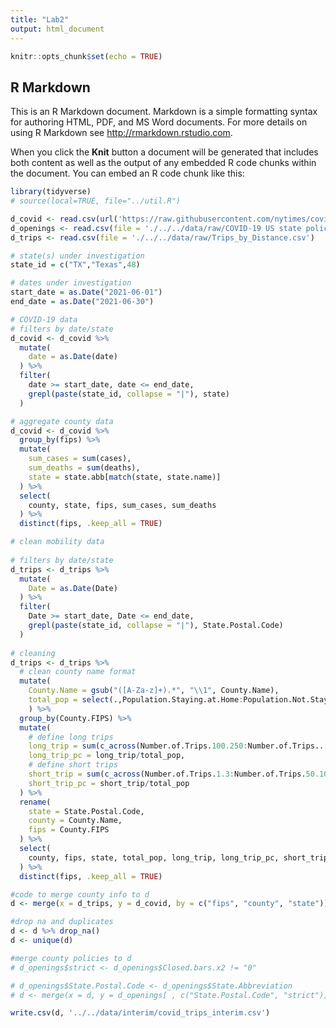 ```yaml
---
title: "Lab2"
output: html_document
---
```


```r
knitr::opts_chunk$set(echo = TRUE)
```

## R Markdown

This is an R Markdown document. Markdown is a simple formatting syntax for authoring HTML, PDF, and MS Word documents. For more details on using R Markdown see <http://rmarkdown.rstudio.com>.

When you click the **Knit** button a document will be generated that includes both content as well as the output of any embedded R code chunks within the document. You can embed an R code chunk like this:

```r
library(tidyverse)
# source(local=TRUE, file="../util.R")
```

```r
d_covid <- read.csv(url('https://raw.githubusercontent.com/nytimes/covid-19-data/master/us-counties-recent.csv'))
d_openings <- read.csv(file = './../../data/raw/COVID-19 US state policy database (CUSP) - Closures & Reopening.csv')
d_trips <- read.csv(file = './../../data/raw/Trips_by_Distance.csv')
```

```r
# state(s) under investigation
state_id = c("TX","Texas",48)

# dates under investigation
start_date = as.Date("2021-06-01")
end_date = as.Date("2021-06-30")
```


```r
# COVID-19 data
# filters by date/state
d_covid <- d_covid %>%
  mutate(
    date = as.Date(date)
  ) %>%
  filter(
    date >= start_date, date <= end_date,
    grepl(paste(state_id, collapse = "|"), state)
  )

# aggregate county data
d_covid <- d_covid %>%
  group_by(fips) %>%
  mutate(
    sum_cases = sum(cases),
    sum_deaths = sum(deaths),
    state = state.abb[match(state, state.name)]
  ) %>%
  select(
    county, state, fips, sum_cases, sum_deaths
  ) %>%
  distinct(fips, .keep_all = TRUE)
```

```r
# clean mobility data
 
# filters by date/state
d_trips <- d_trips %>%
  mutate(
    Date = as.Date(Date)
  ) %>%
  filter(
    Date >= start_date, Date <= end_date,
    grepl(paste(state_id, collapse = "|"), State.Postal.Code)
  )
  
# cleaning
d_trips <- d_trips %>%
  # clean county name format
  mutate(
    County.Name = gsub("([A-Za-z]+).*", "\\1", County.Name),
    total_pop = select(.,Population.Staying.at.Home:Population.Not.Staying.at.Home) %>% rowSums(na.rm = TRUE)
    ) %>%
  group_by(County.FIPS) %>%
  mutate(
    # define long trips
    long_trip = sum(c_across(Number.of.Trips.100.250:Number.of.Trips...500)),
    long_trip_pc = long_trip/total_pop,
    # define short trips
    short_trip = sum(c_across(Number.of.Trips.1.3:Number.of.Trips.50.100)),
    short_trip_pc = short_trip/total_pop
  ) %>%
  rename(
    state = State.Postal.Code,
    county = County.Name,
    fips = County.FIPS
  ) %>%
  select(
    county, fips, state, total_pop, long_trip, long_trip_pc, short_trip, short_trip_pc
  ) %>%
  distinct(fips, .keep_all = TRUE)
```

```r
#code to merge county info to d
d <- merge(x = d_trips, y = d_covid, by = c("fips", "county", "state"))

#drop na and duplicates
d <- d %>% drop_na()
d <- unique(d)

#merge county policies to d
# d_openings$strict <- d_openings$Closed.bars.x2 != "0"

# d_openings$State.Postal.Code <- d_openings$State.Abbreviation
# d <- merge(x = d, y = d_openings[ , c("State.Postal.Code", "strict")], by = "State.Postal.Code", all.x = TRUE)
```
```r
write.csv(d, '../../data/interim/covid_trips_interim.csv')
```




